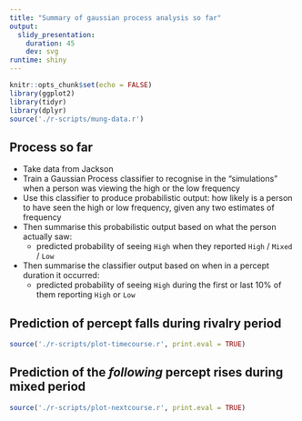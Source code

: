 ```yaml
---
title: "Summary of gaussian process analysis so far"
output:
  slidy_presentation:
    duration: 45
    dev: svg
runtime: shiny
---
```


```r
knitr::opts_chunk$set(echo = FALSE)
library(ggplot2)
library(tidyr)
library(dplyr)
source('./r-scripts/mung-data.r')
```

## Process so far

* Take data from Jackson
* Train a Gaussian Process classifier to recognise in the "simulations" when a person was viewing the high or the low frequency
* Use this classifier to produce probabilistic output: how likely is a person to have seen the high or low frequency, given any two estimates of frequency
* Then summarise this probabilistic output based on what the person actually saw:
  + predicted probability of seeing `High` when they reported `High` / `Mixed` / `Low`
* Then summarise the classifier output based on when in a percept duration it occurred:
  + predicted probability of seeing `High` during the first or last 10% of them reporting `High` or `Low`


## Prediction of percept falls during rivalry period

```r
source('./r-scripts/plot-timecourse.r', print.eval = TRUE)
```

## Prediction of the *following* percept rises during mixed period

```r
source('./r-scripts/plot-nextcourse.r', print.eval = TRUE)
```

